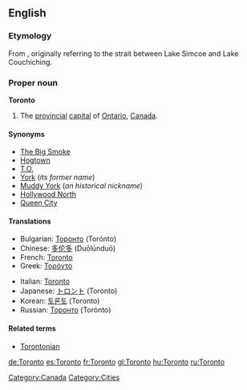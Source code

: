 ==English==
{{wikipedia}}

===Etymology===
From {{etyl|moh}} {{term|tkaronto||where trees stand in water}}, originally referring to the strait between Lake Simcoe and Lake Couchiching.

===Proper noun===
'''Toronto'''

# The [[provincial]] [[capital]] of [[Ontario]], [[Canada]].

====Synonyms====
* [[Big Smoke|The Big Smoke]]
* [[Hogtown]]
* [[T.O.]]
* [[York]] (''its former name'')
* [[Muddy York]] (''an historical nickname'')
* [[Hollywood North]]
* [[Queen City]]

====Translations====
{{trans-top|provincial capital on Ontario, Canada}}
* Bulgarian: [[Торонто]] (Torónto)
* Chinese: [[多伦多]] (Duōlúnduō)
* French: [[Toronto#French|Toronto]]
* Greek: [[Τορόντο]]
{{trans-mid}}
* Italian: [[Toronto#Italian|Toronto]]
* Japanese: [[トロント]] (Toronto)
* Korean: [[토론토]] (Toronto)
* Russian: [[Торонто]] (Torónto)
{{trans-bottom}}

====Related terms====
* [[Torontonian]]

[[Category:Canada]]
[[Category:Cities]]

[[de:Toronto]]
[[es:Toronto]]
[[fr:Toronto]]
[[gl:Toronto]]
[[hu:Toronto]]
[[ru:Toronto]]